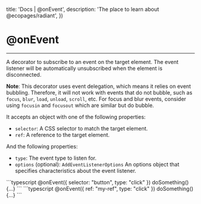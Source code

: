 

  title: 'Docs | @onEvent',
  description: 'The place to learn about @ecopages/radiant',
})

# @onEvent
---

A decorator to subscribe to an event on the target element.
The event listener will be automatically unsubscribed when the element is disconnected.

**Note**: This decorator uses event delegation, which means it relies on event bubbling.
Therefore, it will not work with events that do not bubble, such as `focus`, `blur`, `load`, `unload`, `scroll`, etc.
For focus and blur events, consider using `focusin` and `focusout` which are similar but do bubble.

It accepts an object with one of the following properties:

- `selector`: A CSS selector to match the target element.
- `ref`: A reference to the target element.

And the following properties:

- `type`: The event type to listen for.
- `options` (optional): `AddEventListenerOptions` An options object that specifies characteristics about the event listener.

<CodeBlock >
```typescript
@onEvent({ selector: "button", type: "click" }) doSomething() {...}
```
</CodeBlock>

<CodeBlock >
```typescript
@onEvent({ ref: "my-ref", type: "click" }) doSomething() {...}
```
</CodeBlock>